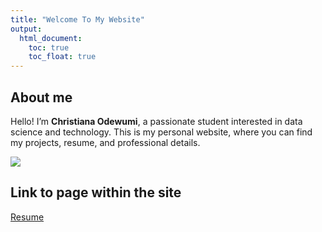 ```yaml
---
title: "Welcome To My Website"
output: 
  html_document:
    toc: true
    toc_float: true
---
```


## About me

Hello! I'm **Christiana Odewumi**, a passionate student interested in data science and technology. 
This is my personal website, where you can find my projects, resume, and professional details.

![](images/welcome.jpg)


## Link to page within the site 
[Resume](resume.html)